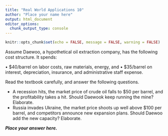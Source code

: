 ```yaml
---
title: "Real World Applications 10"
author: "Place your name here"
output: html_document
editor_options: 
  chunk_output_type: console
---
```


```r
knitr::opts_chunk$set(echo = FALSE, message = FALSE, warning = FALSE)

```

Assume Daewoo, a hypothetical oil extraction company, has the following cost structure. It spends:

•	$40/barrel on labor costs, raw materials, energy, and
•	$35/barrel on interest, depreciation, insurance, and administrative staff expense.

Read the textbook carefully, and answer the following questions.

* A recession hits, the market price of crude oil falls to $50 per barrel, and the profitability takes a hit. Should Daewook keep running the mine? Elaborate.
* Russia invades Ukraine, the market price shoots up well above $100 per barrel, and competitors announce new expansion plans. Should Daewoo add the new capacity? Elaborate.

***Place your answer here.***
